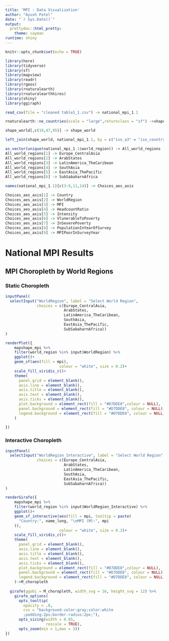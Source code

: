 ```yaml
---
title: 'MPI : Data Visualization'
author: "Ayush Patel"
date: "`r Sys.Date()`"
output:
  prettydoc::html_pretty:
    theme: cayman
runtime: shiny
---
```


```r
knitr::opts_chunk$set(echo = TRUE)
```

```r
library(here)
library(tidyverse)
library(sf)
library(mapview)
library(readr)
library(rgeos)
library(rnaturalearth)
library(rnaturalearthhires)
library(shiny)
library(ggiraph)
```

```r

read_csv(file = "cleaned table1_1.csv") -> national_mpi_1.1

rnaturalearth::ne_countries(scale = "large",returnclass = "sf") ->shape_world

shape_world[,c(19,47,95)] -> shape_world

left_join(shape_world, national_mpi_1.1, by = c("iso_a3" = "iso_country_code")) -> mapshape_mpi

as.vector(unique(national_mpi_1.1$world_region)) -> All_world_regions
All_world_regions[1] -> Europe_CentralAsia
All_world_regions[2] -> ArabStates
All_world_regions[3] -> LatinAmerica_TheCaribean
All_world_regions[4] -> SouthAsia
All_world_regions[5] -> EastAsia_ThePacific
All_world_regions[6] -> SubSabaharnAfrica

names(national_mpi_1.1)[c(3:9,11,14)] -> Choices_aes_axis

Choices_aes_axis[1] -> Country
Choices_aes_axis[2] -> WorldRegion
Choices_aes_axis[3] -> MPI
Choices_aes_axis[4] -> HeadcountRatio
Choices_aes_axis[5] -> Intensity
Choices_aes_axis[6] -> VlunerableToPoverty
Choices_aes_axis[7] -> InSeverePoverty
Choices_aes_axis[8] -> PopulationInYearOfSurvey
Choices_aes_axis[9] -> MPIPoorInSurveyYear

```

National MPI Results
==============================================

MPI Choropleth by World Regions {.tabset}
------------------------------------------------

### Static Choropleth

```r
inputPanel(
  selectInput("WorldRegion", label = "Select World Region",
              choices = c(Europe_CentralAsia,
                          ArabStates,
                          LatinAmerica_TheCaribean,
                          SouthAsia,
                          EastAsia_ThePacific,
                          SubSabaharnAfrica))
)

renderPlot({
    mapshape_mpi %>% 
    filter(world_region %in% input$WorldRegion) %>% 
    ggplot()+
    geom_sf(aes(fill = mpi),
                        colour = "white", size = 0.2)+
    scale_fill_viridis_c()+
    theme(
      panel.grid = element_blank(),
      axis.line = element_blank(),
      axis.title = element_blank(),
      axis.text = element_blank(),
      axis.ticks = element_blank(),
      plot.background = element_rect(fill = "#D7DDE8",colour = NULL),
      panel.background = element_rect(fill = "#D7DDE8", colour = NULL),
      legend.background = element_rect(fill = "#D7DDE8", colour = NULL)
    )
  
})

```

### Interactive Choropleth

```r
inputPanel(
  selectInput("WorldRegion_Interactive", label = "Select World Region",
              choices = c(Europe_CentralAsia,
                          ArabStates,
                          LatinAmerica_TheCaribean,
                          SouthAsia,
                          EastAsia_ThePacific,
                          SubSabaharnAfrica))
)

renderGirafe({
    mapshape_mpi %>% 
    filter(world_region %in% input$WorldRegion_Interactive) %>% 
    ggplot()+
    geom_sf_interactive(aes(fill = mpi, tooltip = paste(
      "Country:", name_long, "\nMPI (M):", mpi
    )),
                        colour = "white", size = 0.2)+
    scale_fill_viridis_c()+
    theme(
      panel.grid = element_blank(),
      axis.line = element_blank(),
      axis.title = element_blank(),
      axis.text = element_blank(),
      axis.ticks = element_blank(),
      plot.background = element_rect(fill = "#D7DDE8",colour = NULL),
      panel.background = element_rect(fill = "#D7DDE8", colour = NULL),
      legend.background = element_rect(fill = "#D7DDE8", colour = NULL)
    )->M_choropleth
    
  girafe(ggobj = M_choropleth, width_svg = 16, height_svg = 12) %>% 
    girafe_options(
      opts_tooltip(
        opacity = .8, 
        css = "background-color:gray;color:white
        ;padding:2px;border-radius:2px;"),
      opts_sizing(width = 0.85,
                  rescale = TRUE),
      opts_zoom(min = 1,max = 3))
})

```
